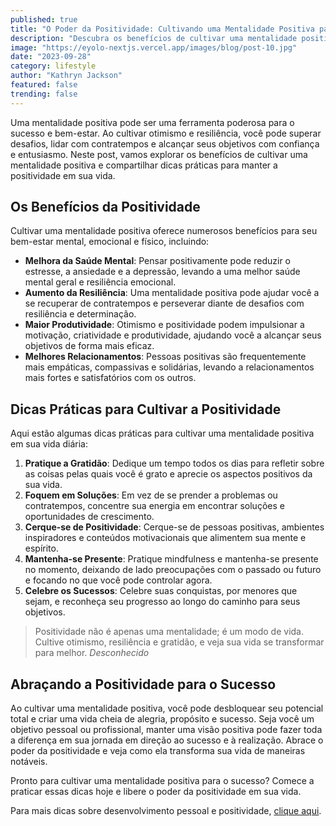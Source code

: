 ```yaml
---
published: true
title: "O Poder da Positividade: Cultivando uma Mentalidade Positiva para o Sucesso"
description: "Descubra os benefícios de cultivar uma mentalidade positiva e aprenda dicas práticas para manter o otimismo e a resiliência em tempos desafiadores."
image: "https://eyolo-nextjs.vercel.app/images/blog/post-10.jpg"
date: "2023-09-28"
category: lifestyle
author: "Kathryn Jackson"
featured: false
trending: false
---
```


Uma mentalidade positiva pode ser uma ferramenta poderosa para o sucesso e bem-estar. Ao cultivar otimismo e resiliência, você pode superar desafios, lidar com contratempos e alcançar seus objetivos com confiança e entusiasmo. Neste post, vamos explorar os benefícios de cultivar uma mentalidade positiva e compartilhar dicas práticas para manter a positividade em sua vida.

## Os Benefícios da Positividade

Cultivar uma mentalidade positiva oferece numerosos benefícios para seu bem-estar mental, emocional e físico, incluindo:

- **Melhora da Saúde Mental**: Pensar positivamente pode reduzir o estresse, a ansiedade e a depressão, levando a uma melhor saúde mental geral e resiliência emocional.
- **Aumento da Resiliência**: Uma mentalidade positiva pode ajudar você a se recuperar de contratempos e perseverar diante de desafios com resiliência e determinação.
- **Maior Produtividade**: Otimismo e positividade podem impulsionar a motivação, criatividade e produtividade, ajudando você a alcançar seus objetivos de forma mais eficaz.
- **Melhores Relacionamentos**: Pessoas positivas são frequentemente mais empáticas, compassivas e solidárias, levando a relacionamentos mais fortes e satisfatórios com os outros.

## Dicas Práticas para Cultivar a Positividade

Aqui estão algumas dicas práticas para cultivar uma mentalidade positiva em sua vida diária:

1. **Pratique a Gratidão**: Dedique um tempo todos os dias para refletir sobre as coisas pelas quais você é grato e aprecie os aspectos positivos da sua vida.
2. **Foquem em Soluções**: Em vez de se prender a problemas ou contratempos, concentre sua energia em encontrar soluções e oportunidades de crescimento.
3. **Cerque-se de Positividade**: Cerque-se de pessoas positivas, ambientes inspiradores e conteúdos motivacionais que alimentem sua mente e espírito.
4. **Mantenha-se Presente**: Pratique mindfulness e mantenha-se presente no momento, deixando de lado preocupações com o passado ou futuro e focando no que você pode controlar agora.
5. **Celebre os Sucessos**: Celebre suas conquistas, por menores que sejam, e reconheça seu progresso ao longo do caminho para seus objetivos.

>Positividade não é apenas uma mentalidade; é um modo de vida. Cultive otimismo, resiliência e gratidão, e veja sua vida se transformar para melhor.
<cite>Desconhecido</cite>

## Abraçando a Positividade para o Sucesso

Ao cultivar uma mentalidade positiva, você pode desbloquear seu potencial total e criar uma vida cheia de alegria, propósito e sucesso. Seja você um objetivo pessoal ou profissional, manter uma visão positiva pode fazer toda a diferença em sua jornada em direção ao sucesso e à realização. Abrace o poder da positividade e veja como ela transforma sua vida de maneiras notáveis.

Pronto para cultivar uma mentalidade positiva para o sucesso? Comece a praticar essas dicas hoje e libere o poder da positividade em sua vida.

Para mais dicas sobre desenvolvimento pessoal e positividade, [clique aqui](#!).
